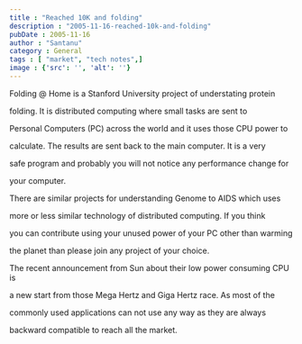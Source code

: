 ```yaml
---
title : "Reached 10K and folding"
description : "2005-11-16-reached-10k-and-folding"
pubDate : 2005-11-16
author : "Santanu"
category : General
tags : [ "market", "tech notes",]
image : {'src': '', 'alt': ''}
---
```







  



Folding @ Home is a Stanford University project of understating protein

folding. It is distributed computing where small tasks are sent to

Personal Computers (PC) across the world and it uses those CPU power to

calculate. The results are sent back to the main computer. It is a very

safe program and probably you will not notice any performance change for

your computer.



  



There are similar projects for understanding Genome to AIDS which uses

more or less similar technology of distributed computing. If you think

you can contribute using your unused power of your PC other than warming

the planet than please join any project of your choice.



  



The recent announcement from Sun about their low power consuming CPU is

a new start from those Mega Hertz and Giga Hertz race. As most of the

commonly used applications can not use any way as they are always

backward compatible to reach all the market.
